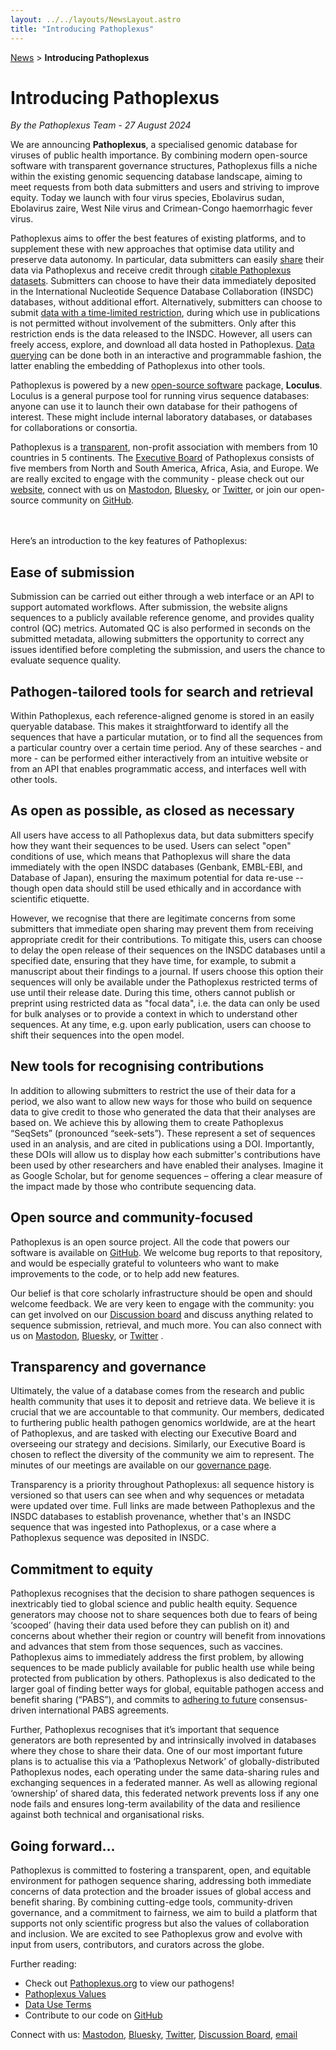 ```yaml
---
layout: ../../layouts/NewsLayout.astro
title: "Introducing Pathoplexus"
---
```


<div>
    <a href="/news">News</a> > <b>Introducing Pathoplexus</b>
</div>

# Introducing Pathoplexus

*By the Pathoplexus Team - 27 August 2024*

We are announcing **Pathoplexus**, a specialised genomic database for viruses of public health importance. By combining modern open-source software with transparent governance structures, Pathoplexus fills a niche within the existing genomic sequencing database landscape, aiming to meet requests from both data submitters and users and striving to improve equity. Today we launch with four virus species, Ebolavirus sudan, Ebolavirus zaire, West Nile virus and Crimean-Congo haemorrhagic fever virus.

Pathoplexus aims to offer the best features of existing platforms, and to supplement these with new approaches that optimise data utility and preserve data autonomy. In particular, data submitters can easily [share](#ease-of-submission) their data via Pathoplexus and receive credit through [citable Pathoplexus datasets](#new-tools-for-recognising-contributions). Submitters can choose to have their data immediately deposited in the International Nucleotide Sequence Database Collaboration (INSDC) databases, without additional effort. Alternatively, submitters can choose to submit [data with a time-limited restriction](#as-open-as-possible-as-closed-as-necessary), during which use in publications is not permitted without involvement of the submitters. Only after this restriction ends is the data released to the INSDC. However, all users can freely access, explore, and download all data hosted in Pathoplexus. [Data querying](#pathogen-tailored-tools-for-search-and-retrieval) can be done both in an interactive and programmable fashion, the latter enabling the embedding of Pathoplexus into other tools.

Pathoplexus is powered by a new [open-source software](#open-source-and-community-focused) package, **Loculus**. Loculus is a general purpose tool for running virus sequence databases: anyone can use it to launch their own database for their pathogens of interest. These might include internal laboratory databases, or databases for collaborations or consortia.

Pathoplexus is a [transparent](#transparency-and-governance), non-profit association with members from 10 countries in 5 continents. The [Executive Board](/about/eb) of Pathoplexus consists of five members from North and South America, Africa, Asia, and Europe. We are really excited to engage with the community - please check out our [website](https://pathoplexus.org), connect with us on [Mastodon](https://mstdn.science/@pathoplexus), [Bluesky](https://bsky.app/profile/pathoplexus.org), or [Twitter](https://x.com/pathoplexus), or join our open-source community on [GitHub](https://github.com/pathoplexus/pathoplexus).

<br></br>
Here’s an introduction to the key features of Pathoplexus:

## Ease of submission

Submission can be carried out either through a web interface or an API to support automated workflows. After submission, the website aligns sequences to a publicly available reference genome, and provides quality control (QC) metrics. Automated QC is also performed in seconds on the submitted metadata, allowing submitters the opportunity to correct any issues identified before completing the submission, and users the chance to evaluate sequence quality.

## Pathogen-tailored tools for search and retrieval

Within Pathoplexus, each reference-aligned genome is stored in an easily queryable database. This makes it straightforward to identify all the sequences that have a particular mutation, or to find all the sequences from a particular country over a certain time period. Any of these searches - and more - can be performed either interactively from an intuitive website or from an API that enables programmatic access, and interfaces well with other tools.

## As open as possible, as closed as necessary

All users have access to all Pathoplexus data, but data submitters specify how they want their sequences to be used. Users can select "open" conditions of use, which means that Pathoplexus will share the data immediately with the open INSDC databases (Genbank, EMBL-EBI, and Database of Japan), ensuring the maximum potential for data re-use -- though open data should still be used ethically and in accordance with scientific etiquette. 

However, we recognise that there are legitimate concerns from some submitters that immediate open sharing may prevent them from receiving appropriate credit for their contributions. To mitigate this, users can choose to delay the open release of their sequences on the INSDC databases until a specified date, ensuring that they have time, for example, to submit a manuscript about their findings to a journal. If users choose this option their sequences will only be available under the Pathoplexus restricted terms of use until their release date. During this time, others cannot publish or preprint using restricted data as "focal data", i.e. the data can only be used for bulk analyses or to provide a context in which to understand other sequences. At any time, e.g. upon early publication, users can choose to shift their sequences into the open model.

## New tools for recognising contributions

In addition to allowing submitters to restrict the use of their data for a period, we also want to allow new ways for those who build on sequence data to give credit to those who generated the data that their analyses are based on. We achieve this by allowing them to create Pathoplexus “SeqSets” (pronounced “seek-sets”). These represent a set of sequences used in an analysis, and are cited in publications using a DOI. Importantly, these DOIs will allow us to display how each submitter's contributions have been used by other researchers and have enabled their analyses. Imagine it as Google Scholar, but for genome sequences – offering a clear measure of the impact made by those who contribute sequencing data.

## Open source and community-focused

Pathoplexus is an open source project. All the code that powers our software is available on [GitHub](https://github.com/pathoplexus/pathoplexus). We welcome bug reports to that repository, and would be especially grateful to volunteers who want to make improvements to the code, or to help add new features.

Our belief is that core scholarly infrastructure should be open and should welcome feedback. We are very keen to engage with the community: you can get involved on our [Discussion board](https://discussion.pathoplexus.org) and discuss anything related to sequence submission, retrieval, and much more. You can also connect with us on [Mastodon](https://mstdn.science/@pathoplexus), [Bluesky](https://bsky.app/profile/pathoplexus.org), or [Twitter](https://x.com/pathoplexus) .

## Transparency and governance

Ultimately, the value of a database comes from the research and public health community that uses it to deposit and retrieve data. We believe it is crucial that we are accountable to that community. Our members, dedicated to furthering public health pathogen genomics worldwide, are at the heart of Pathoplexus, and are tasked with electing our Executive Board and overseeing our strategy and decisions. Similarly, our Executive Board is chosen to reflect the diversity of the community we aim to represent. The minutes of our meetings are available on our [governance page](/about/governance).

Transparency is a priority throughout Pathoplexus: all sequence history is versioned so that users can see when and why sequences or metadata were updated over time. Full links are made between Pathoplexus and the INSDC databases to establish provenance, whether that's an INSDC sequence that was ingested into Pathoplexus, or a case where a Pathoplexus sequence was deposited in INSDC.

## Commitment to equity

Pathoplexus recognises that the decision to share pathogen sequences is inextricably tied to global science and public health equity. Sequence generators may choose not to share sequences both due to fears of being ‘scooped’ (having their data used before they can publish on it) and concerns about whether their region or country will benefit from innovations and advances that stem from those sequences, such as vaccines. Pathoplexus aims to immediately address the first problem, by allowing sequences to be made publicly available for public health use while being protected from publication by others. Pathoplexus is also dedicated to the larger goal of finding better ways for global, equitable pathogen access and benefit sharing (“PABS”), and commits to [adhering to future](/about/governance/values#article-4-beneficial-sharing) consensus-driven international PABS agreements.

Further, Pathoplexus recognises that it’s important that sequence generators are both represented by and intrinsically involved in databases where they chose to share their data. One of our most important future plans is to actualise this via a ‘Pathoplexus Network’ of globally-distributed Pathoplexus nodes, each operating under the same data-sharing rules and exchanging sequences in a federated manner. As well as allowing regional ‘ownership’ of shared data, this federated network prevents loss if any one node fails and ensures long-term availability of the data and resilience against both technical and organisational risks.

## Going forward…

Pathoplexus is committed to fostering a transparent, open, and equitable environment for pathogen sequence sharing, addressing both immediate concerns of data protection and the broader issues of global access and benefit sharing. By combining cutting-edge tools, community-driven governance, and a commitment to fairness, we aim to build a platform that supports not only scientific progress but also the values of collaboration and inclusion. We are excited to see Pathoplexus grow and evolve with input from users, contributors, and curators across the globe.

Further reading:

- Check out [Pathoplexus.org](https://pathoplexus.org) to view our pathogens!
- [Pathoplexus Values](https://pathoplexus.org/about/governance/values)
- [Data Use Terms](/about/terms-of-use/data-use-terms)
- Contribute to our code on [GitHub](https://github.com/pathoplexus/pathoplexus)

Connect with us: [Mastodon](https://mstdn.science/@pathoplexus), [Bluesky](https://bsky.app/profile/pathoplexus.org), [Twitter](https://x.com/pathoplexus), [Discussion Board](https://discussion.pathoplexus.org), [email](mailto:hello@pathoplexus.org)
